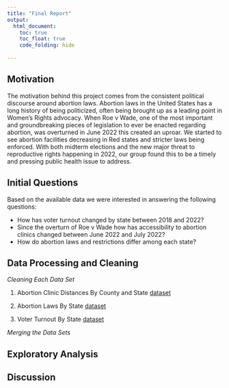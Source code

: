 ```yaml
---
title: "Final Report"
output: 
  html_document:
    toc: true
    toc_float: true
    code_folding: hide 
   
---
```



## Motivation  

The motivation behind this project comes from the consistent political discourse around abortion laws. Abortion laws in the United States has a long history of being politicized, often being brought up as a leading point in Women's Rights advocacy. When Roe v Wade, one of the most important and groundbreaking pieces of legislation to ever be enacted regarding abortion, was overturned in June 2022 this created an uproar. We started to see abortion facilities decreasing in Red states and stricter laws being enforced. With both midterm elections and the new major threat to reproductive rights happening in 2022, our group found this to be a timely and pressing public health issue to address. 

## Initial Questions 

Based on the available data we were interested in answering the following questions: 

- How has voter turnout changed by state between 2018 and 2022? 
- Since the overturn of Roe v Wade how has accessibility to abortion clinics changed between June 2022 and July 2022? 
- How do abortion laws and restrictions differ among each state? 

## Data Processing and Cleaning

*Cleaning Each Data Set* 

1. Abortion Clinic Distances By County and State [dataset](https://osf.io/pfxq3/)

2. Abortion Laws By State [dataset](https://lawatlas.org/datasets/abortion-bans)

3. Voter Turnout By State [dataset](https://www.electproject.org/2022g)

*Merging the Data Sets* 


## Exploratory Analysis 


## Discussion

